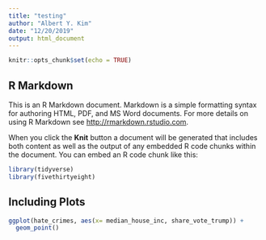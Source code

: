 ```yaml
---
title: "testing"
author: "Albert Y. Kim"
date: "12/20/2019"
output: html_document
---
```


```r
knitr::opts_chunk$set(echo = TRUE)
```

## R Markdown

This is an R Markdown document. Markdown is a simple formatting syntax for authoring HTML, PDF, and MS Word documents. For more details on using R Markdown see <http://rmarkdown.rstudio.com>.

When you click the **Knit** button a document will be generated that includes both content as well as the output of any embedded R code chunks within the document. You can embed an R code chunk like this:

```r
library(tidyverse)
library(fivethirtyeight)
```

## Including Plots

```r
ggplot(hate_crimes, aes(x= median_house_inc, share_vote_trump)) +
  geom_point()
```


